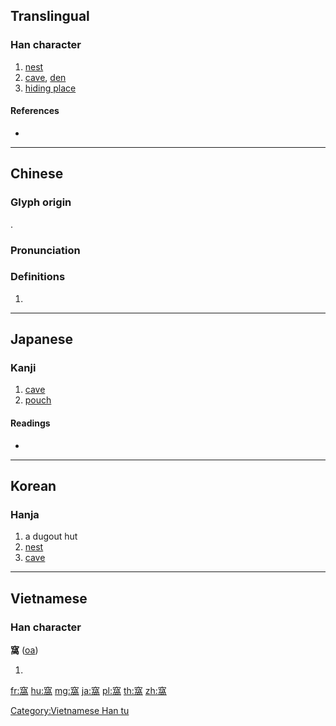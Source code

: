 {{character info/new}}
{{also|窝}}
==Translingual==

===Han character===
{{Han char|rn=116|rad=穴|as=09|sn=14|four=30227|canj=JCBBR}}

# [[nest]]
# [[cave]], [[den]]
# [[hiding place]]

====References====
* {{Han ref|kx=0866.600|dkj=25579|dj=1295.200|hdz=42733.040|uh=7AA9|ud=31401|bh=BADB|bd=47835}}

----

==Chinese==
{{zh-forms|s=窝}}

===Glyph origin===
{{Han etym}}
{{Han compound|穴|咼|c1=s|c2=p|t1=cave|ls=psc}}.

===Pronunciation===
{{zh-pron
|m=wō
|c=wo1
|h=pfs=
|md=
|mn=o/qz:o͘
|w=
|mc=
|oc=y
|cat=
}}

===Definitions===
{{zh-hanzi}}

# {{rfdef|lang=zh}}

----

==Japanese==

===Kanji===
{{ja-kanji|grade=|rs=穴09}}

# [[cave]]
# [[pouch]]

====Readings====
* {{ja-readings|on=[[か]] (ka), [[わ]] (wa)|kun=[[むろ]] (muro)}}

----

==Korean==

===Hanja===
{{ko-hanja|hangeul=와|eumhun=|rv=wa|mr=wa|y=wa}}

# a dugout hut
# [[nest]]
# [[cave]]

----

==Vietnamese==

===Han character===
'''窩''' ([[oa]])

# {{defn|lang=vi}}

[[Category:Vietnamese Han tu]]

[[fr:窩]]
[[hu:窩]]
[[mg:窩]]
[[ja:窩]]
[[pl:窩]]
[[th:窩]]
[[zh:窩]]